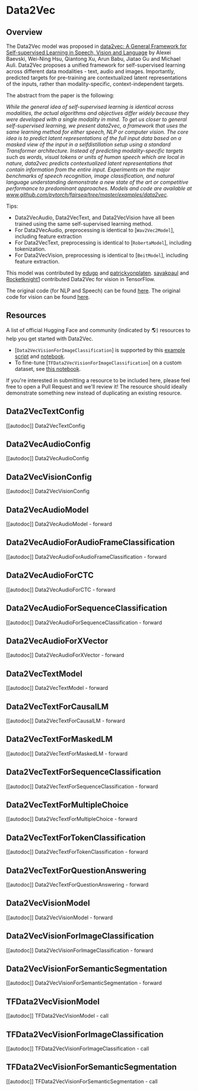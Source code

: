 <!--Copyright 2022 The HuggingFace Team. All rights reserved.

Licensed under the Apache License, Version 2.0 (the "License"); you may not use this file except in compliance with
the License. You may obtain a copy of the License at

http://www.apache.org/licenses/LICENSE-2.0

Unless required by applicable law or agreed to in writing, software distributed under the License is distributed on
an "AS IS" BASIS, WITHOUT WARRANTIES OR CONDITIONS OF ANY KIND, either express or implied. See the License for the
specific language governing permissions and limitations under the License.
-->

# Data2Vec

## Overview

The Data2Vec model was proposed in [data2vec: A General Framework for Self-supervised Learning in Speech, Vision and Language](https://arxiv.org/pdf/2202.03555) by Alexei Baevski, Wei-Ning Hsu, Qiantong Xu, Arun Babu, Jiatao Gu and Michael Auli.
Data2Vec proposes a unified framework for self-supervised learning across different data modalities - text, audio and images.
Importantly, predicted targets for pre-training are contextualized latent representations of the inputs, rather than modality-specific, context-independent targets.

The abstract from the paper is the following:

*While the general idea of self-supervised learning is identical across modalities, the actual algorithms and
objectives differ widely because they were developed with a single modality in mind. To get us closer to general
self-supervised learning, we present data2vec, a framework that uses the same learning method for either speech,
NLP or computer vision. The core idea is to predict latent representations of the full input data based on a
masked view of the input in a selfdistillation setup using a standard Transformer architecture.
Instead of predicting modality-specific targets such as words, visual tokens or units of human speech which
are local in nature, data2vec predicts contextualized latent representations that contain information from
the entire input. Experiments on the major benchmarks of speech recognition, image classification, and
natural language understanding demonstrate a new state of the art or competitive performance to predominant approaches.
Models and code are available at www.github.com/pytorch/fairseq/tree/master/examples/data2vec.*

Tips:

- Data2VecAudio, Data2VecText, and Data2VecVision have all been trained using the same self-supervised learning method.
- For Data2VecAudio, preprocessing is identical to [`Wav2Vec2Model`], including feature extraction
- For Data2VecText, preprocessing is identical to [`RobertaModel`], including tokenization.
- For Data2VecVision, preprocessing is identical to [`BeitModel`], including feature extraction.

This model was contributed by [edugp](https://huggingface.co/edugp) and [patrickvonplaten](https://huggingface.co/patrickvonplaten).
[sayakpaul](https://github.com/sayakpaul) and [Rocketknight1](https://github.com/Rocketknight1) contributed Data2Vec for vision in TensorFlow.

The original code (for NLP and Speech) can be found [here](https://github.com/pytorch/fairseq/tree/main/examples/data2vec).
The original code for vision can be found [here](https://github.com/facebookresearch/data2vec_vision/tree/main/beit).


## Resources

A list of official Hugging Face and community (indicated by 🌎) resources to help you get started with Data2Vec.

<PipelineTag pipeline="image-classification"/>

- [`Data2VecVisionForImageClassification`] is supported by this [example script](https://github.com/huggingface/transformers/tree/main/examples/pytorch/image-classification) and [notebook](https://colab.research.google.com/github/huggingface/notebooks/blob/main/examples/image_classification.ipynb).
- To fine-tune [`TFData2VecVisionForImageClassification`] on a custom dataset, see [this notebook](https://colab.research.google.com/github/sayakpaul/TF-2.0-Hacks/blob/master/data2vec_vision_image_classification.ipynb).

If you're interested in submitting a resource to be included here, please feel free to open a Pull Request and we'll review it! The resource should ideally demonstrate something new instead of duplicating an existing resource.

## Data2VecTextConfig

[[autodoc]] Data2VecTextConfig

## Data2VecAudioConfig

[[autodoc]] Data2VecAudioConfig

## Data2VecVisionConfig

[[autodoc]] Data2VecVisionConfig


## Data2VecAudioModel

[[autodoc]] Data2VecAudioModel
    - forward

## Data2VecAudioForAudioFrameClassification

[[autodoc]] Data2VecAudioForAudioFrameClassification
    - forward

## Data2VecAudioForCTC

[[autodoc]] Data2VecAudioForCTC
    - forward

## Data2VecAudioForSequenceClassification

[[autodoc]] Data2VecAudioForSequenceClassification
    - forward

## Data2VecAudioForXVector

[[autodoc]] Data2VecAudioForXVector
    - forward

## Data2VecTextModel

[[autodoc]] Data2VecTextModel
    - forward

## Data2VecTextForCausalLM

[[autodoc]] Data2VecTextForCausalLM
    - forward

## Data2VecTextForMaskedLM

[[autodoc]] Data2VecTextForMaskedLM
    - forward

## Data2VecTextForSequenceClassification

[[autodoc]] Data2VecTextForSequenceClassification
    - forward

## Data2VecTextForMultipleChoice

[[autodoc]] Data2VecTextForMultipleChoice
    - forward

## Data2VecTextForTokenClassification

[[autodoc]] Data2VecTextForTokenClassification
    - forward

## Data2VecTextForQuestionAnswering

[[autodoc]] Data2VecTextForQuestionAnswering
    - forward

## Data2VecVisionModel

[[autodoc]] Data2VecVisionModel
    - forward

## Data2VecVisionForImageClassification

[[autodoc]] Data2VecVisionForImageClassification
    - forward

## Data2VecVisionForSemanticSegmentation

[[autodoc]] Data2VecVisionForSemanticSegmentation
    - forward

## TFData2VecVisionModel

[[autodoc]] TFData2VecVisionModel
    - call

## TFData2VecVisionForImageClassification

[[autodoc]] TFData2VecVisionForImageClassification
    - call

## TFData2VecVisionForSemanticSegmentation

[[autodoc]] TFData2VecVisionForSemanticSegmentation
    - call
